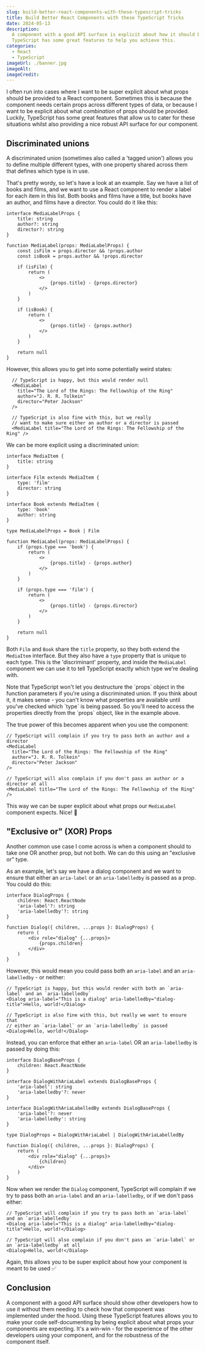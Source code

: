```yaml
---
slug: build-better-react-components-with-these-typescript-tricks
title: Build Better React Components with these TypeScript Tricks
date: 2024-05-13
description:
  A component with a good API surface is explicit about how it should be used.
  TypeScript has some great features to help you achieve this.
categories:
  - React
  - TypeScript
imageUrl: ./banner.jpg
imageAlt:
imageCredit:
---
```


I often run into cases where I want to be super explicit about what props should
be provided to a React component. Sometimes this is because the component needs
certain props across different types of data, or because I want to be explicit
about what _combination_ of props should be provided. Luckily, TypeScript has
some great features that allow us to cater for these situations whilst also
providing a nice robust API surface for our component.

## Discriminated unions

A discriminated union (sometimes also called a 'tagged union') allows you to
define multiple different types, with one property shared across them that
defines which type is in use.

That's pretty wordy, so let's have a look at an example. Say we have a list of
books and films, and we want to use a React component to render a label for each
item in this list. Both books and films have a title, but books have an author,
and films have a director. You could do it like this:

```tsx
interface MediaLabelProps {
	title: string
	author?: string
	director?: string
}

function MediaLabel(props: MediaLabelProps) {
	const isFilm = props.director && !props.author
	const isBook = props.author && !props.director

	if (isFilm) {
		return (
			<>
				{props.title} - {props.director}
			</>
		)
	}

	if (isBook) {
		return (
			<>
				{props.title} - {props.author}
			</>
		)
	}

	return null
}
```

However, this allows you to get into some potentially weird states:

```tsx
  // TypeScript is happy, but this would render null
  <MediaLabel
    title="The Lord of the Rings: The Fellowship of the Ring"
    author="J. R. R. Tolkein"
    director="Peter Jackson"
  />

  // TypeScript is also fine with this, but we really
  // want to make sure either an author or a director is passed
  <MediaLabel title="The Lord of the Rings: The Fellowship of the Ring" />
```

We can be more explicit using a discriminated union:

```tsx
interface MediaItem {
	title: string
}

interface Film extends MediaItem {
	type: 'film'
	director: string
}

interface Book extends MediaItem {
	type: 'book'
	author: string
}

type MediaLabelProps = Book | Film

function MediaLabel(props: MediaLabelProps) {
	if (props.type === 'book') {
		return (
			<>
				{props.title} - {props.author}
			</>
		)
	}

	if (props.type === 'film') {
		return (
			<>
				{props.title} - {props.director}
			</>
		)
	}

	return null
}
```

Both `Film` and `Book` share the `title` property, so they both extend the
`MediaItem` interface. But they also have a `type` property that is unique to
each type. This is the 'discriminant' property, and inside the `MediaLabel`
component we can use it to tell TypeScript exactly which type we're dealing
with.

<Callout>
	Note that TypeScript won't let you destructure the `props` object in the
	function parameters if you're using a discriminated union. If you think about
	it, it makes sense - you can't know what properties are available until you've
	checked which `type` is being passed. So you'll need to access the properties
	directly from the `props` object, like in the example above.
</Callout>

The true power of this becomes apparent when you use the component:

```tsx
// TypeScript will complain if you try to pass both an author and a director
<MediaLabel
  title="The Lord of the Rings: The Fellowship of the Ring"
  author="J. R. R. Tolkein"
  director="Peter Jackson"
/>

// TypeScript will also complain if you don't pass an author or a director at all
<MediaLabel title="The Lord of the Rings: The Fellowship of the Ring" />
```

This way we can be super explicit about what props our `MediaLabel` component
expects. Nice! 🎉

## "Exclusive or" (XOR) Props

Another common use case I come across is when a component should to take one OR
another prop, but not both. We can do this using an "exclusive or" type.

As an example, let's say we have a dialog component and we want to ensure that
either an `aria-label` or an `aria-labelledby` is passed as a prop. You could do
this:

```tsx
interface DialogProps {
	children: React.ReactNode
	'aria-label'?: string
	'aria-labelledby'?: string
}

function Dialog({ children, ...props }: DialogProps) {
	return (
		<div role="dialog" {...props}>
			{props.children}
		</div>
	)
}
```

However, this would mean you could pass both an `aria-label` and an
`aria-labelledby` - or neither:

```tsx
// TypeScript is happy, but this would render with both an `aria-label` and an `aria-labelledby`
<Dialog aria-label="This is a dialog" aria-labelledby="dialog-title">Hello, world!</Dialog>

// TypeScript is also fine with this, but really we want to ensure that
// either an `aria-label` or an `aria-labelledby` is passed
<Dialog>Hello, world!</Dialog>
```

Instead, you can enforce that either an `aria-label` OR an `aria-labelledby` is
passed by doing this:

```tsx
interface DialogBaseProps {
	children: React.ReactNode
}

interface DialogWithAriaLabel extends DialogBaseProps {
	'aria-label': string
	'aria-labelledby'?: never
}

interface DialogWithAriaLabelledBy extends DialogBaseProps {
	'aria-label'?: never
	'aria-labelledby': string
}

type DialogProps = DialogWithAriaLabel | DialogWithAriaLabelledBy

function Dialog({ children, ...props }: DialogProps) {
	return (
		<div role="dialog" {...props}>
			{children}
		</div>
	)
}
```

Now when we render the `Dialog` component, TypeScript will complain if we try to
pass both an `aria-label` and an `aria-labelledby`, or if we don't pass either:

```tsx
// TypeScript will complain if you try to pass both an `aria-label` and an `aria-labelledby`
<Dialog aria-label="This is a dialog" aria-labelledby="dialog-title">Hello, world!</Dialog>

// TypeScript will also complain if you don't pass an `aria-label` or an `aria-labelledby` at all
<Dialog>Hello, world!</Dialog>
```

Again, this allows you to be super explicit about how your component is meant to
be used ✅

## Conclusion

A component with a good API surface should show other developers how to use it
without them needing to check how that component was implemented under the hood.
Using these TypeScript features allows you to make your code self-documenting by
being explicit about what props your components are expecting. It's a win-win -
for the experience of the other developers using your component, and for the
robustness of the component itself.
